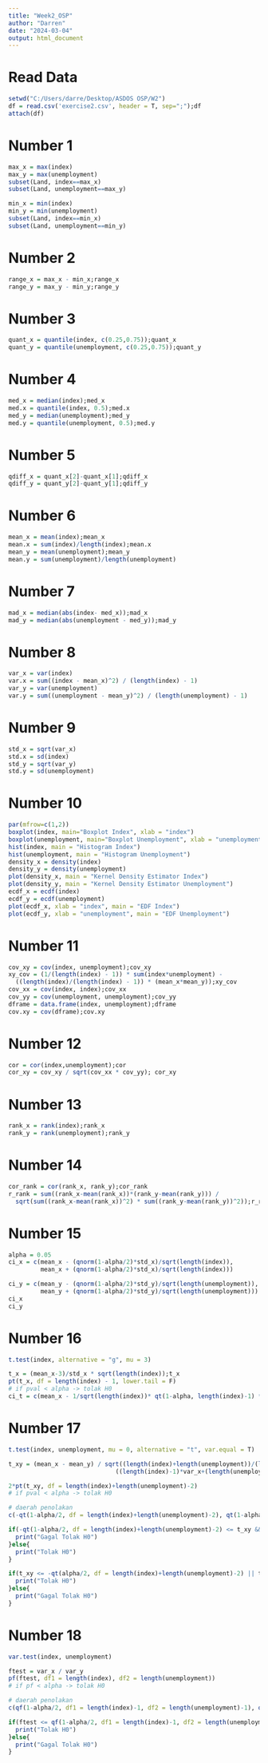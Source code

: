 ---
title: "Week2_OSP"
author: "Darren"
date: "2024-03-04"
output: html_document
---

# Read Data
```{r}
setwd("C:/Users/darre/Desktop/ASDOS OSP/W2")
df = read.csv('exercise2.csv', header = T, sep=";");df
attach(df)

```

# Number 1
```{r}
max_x = max(index)
max_y = max(unemployment)
subset(Land, index==max_x)
subset(Land, unemployment==max_y)

min_x = min(index)
min_y = min(unemployment)
subset(Land, index==min_x)
subset(Land, unemployment==min_y)

```

# Number 2
```{r}
range_x = max_x - min_x;range_x
range_y = max_y - min_y;range_y
```

# Number 3
```{r}
quant_x = quantile(index, c(0.25,0.75));quant_x
quant_y = quantile(unemployment, c(0.25,0.75));quant_y
```

# Number 4
```{r}
med_x = median(index);med_x
med.x = quantile(index, 0.5);med.x
med_y = median(unemployment);med_y
med.y = quantile(unemployment, 0.5);med.y
```

# Number 5
```{r}
qdiff_x = quant_x[2]-quant_x[1];qdiff_x
qdiff_y = quant_y[2]-quant_y[1];qdiff_y
```

# Number 6
```{r}
mean_x = mean(index);mean_x
mean.x = sum(index)/length(index);mean.x
mean_y = mean(unemployment);mean_y
mean.y = sum(unemployment)/length(unemployment)
```

# Number 7
```{r}
mad_x = median(abs(index- med_x));mad_x
mad_y = median(abs(unemployment - med_y));mad_y
```

# Number 8
```{r}
var_x = var(index)
var.x = sum((index - mean_x)^2) / (length(index) - 1)
var_y = var(unemployment)
var.y = sum((unemployment - mean_y)^2) / (length(unemployment) - 1)

```

# Number 9
```{r}
std_x = sqrt(var_x)
std.x = sd(index)
std_y = sqrt(var_y)
std.y = sd(unemployment)
```

# Number 10
```{r}
par(mfrow=c(1,2))
boxplot(index, main="Boxplot Index", xlab = "index")
boxplot(unemployment, main="Boxplot Unemployment", xlab = "unemployment")
hist(index, main = "Histogram Index")
hist(unemployment, main = "Histogram Unemployment")
density_x = density(index)
density_y = density(unemployment)
plot(density_x, main = "Kernel Density Estimator Index")
plot(density_y, main = "Kernel Density Estimator Unemployment")
ecdf_x = ecdf(index)
ecdf_y = ecdf(unemployment)
plot(ecdf_x, xlab = "index", main = "EDF Index")
plot(ecdf_y, xlab = "unemployment", main = "EDF Unemployment")
```

# Number 11
```{r}
cov_xy = cov(index, unemployment);cov_xy
xy_cov = (1/(length(index) - 1)) * sum(index*unemployment) - 
  ((length(index)/(length(index) - 1)) * (mean_x*mean_y));xy_cov
cov_xx = cov(index, index);cov_xx
cov_yy = cov(unemployment, unemployment);cov_yy
dframe = data.frame(index, unemployment);dframe
cov.xy = cov(dframe);cov.xy
```

# Number 12
```{r}
cor = cor(index,unemployment);cor
cor_xy = cov_xy / sqrt(cov_xx * cov_yy); cor_xy
```

# Number 13
```{r}
rank_x = rank(index);rank_x
rank_y = rank(unemployment);rank_y
```

# Number 14
```{r}
cor_rank = cor(rank_x, rank_y);cor_rank
r_rank = sum((rank_x-mean(rank_x))*(rank_y-mean(rank_y))) / 
  sqrt(sum((rank_x-mean(rank_x))^2) * sum((rank_y-mean(rank_y))^2));r_rank
```

# Number 15
```{r}
alpha = 0.05
ci_x = c(mean_x - (qnorm(1-alpha/2)*std_x)/sqrt(length(index)), 
         mean_x + (qnorm(1-alpha/2)*std_x)/sqrt(length(index)))

ci_y = c(mean_y - (qnorm(1-alpha/2)*std_y)/sqrt(length(unemployment)), 
         mean_y + (qnorm(1-alpha/2)*std_y)/sqrt(length(unemployment)))
ci_x
ci_y
```

# Number 16
```{r}
t.test(index, alternative = "g", mu = 3)

t_x = (mean_x-3)/std_x * sqrt(length(index));t_x
pt(t_x, df = length(index) - 1, lower.tail = F)
# if pval < alpha -> tolak H0
ci_t = c(mean_x - 1/sqrt(length(index))* qt(1-alpha, length(index)-1) * std_x, Inf);ci_t
```

# Number 17
```{r}
t.test(index, unemployment, mu = 0, alternative = "t", var.equal = T)

t_xy = (mean_x - mean_y) / sqrt((length(index)+length(unemployment))/(length(index)*length(unemployment))*
                              ((length(index)-1)*var_x+(length(unemployment)-1)*var_y)/(length(index)+length(unemployment)-2));t_xy

2*pt(t_xy, df = length(index)+length(unemployment)-2)
# if pval < alpha -> tolak H0

# daerah penolakan
c(-qt(1-alpha/2, df = length(index)+length(unemployment)-2), qt(1-alpha/2, df = length(index)+length(unemployment)-2))

if(-qt(1-alpha/2, df = length(index)+length(unemployment)-2) <= t_xy && t_xy <= qt(1-alpha/2, df = length(index)+length(unemployment)-2)){
  print("Gagal Tolak H0")
}else{
  print("Tolak H0")
}

if(t_xy <= -qt(alpha/2, df = length(index)+length(unemployment)-2) || t_xy >= qt(alpha/2, df = length(index)+length(unemployment)-2)){
  print("Tolak H0")
}else{
  print("Gagal Tolak H0")
}
```

# Number 18
```{r}
var.test(index, unemployment)

ftest = var_x / var_y
pf(ftest, df1 = length(index), df2 = length(unemployment))
# if pf < alpha -> tolak H0

# daerah penolakan
c(qf(1-alpha/2, df1 = length(index)-1, df2 = length(unemployment)-1), qf(alpha/2, df1 = length(index)-1, df2 = length(unemployment)-1))

if(ftest <= qf(1-alpha/2, df1 = length(index)-1, df2 = length(unemployment)-1) || ftest >= qf(alpha/2, df1 = length(index)-1, df2 = length(unemployment)-1)){
  print("Tolak H0")
}else{
  print("Gagal Tolak H0")
}
```